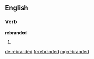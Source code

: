 ==English==

===Verb===
'''rebranded'''

# {{en-past of|rebrand}}

[[de:rebranded]]
[[fr:rebranded]]
[[mg:rebranded]]